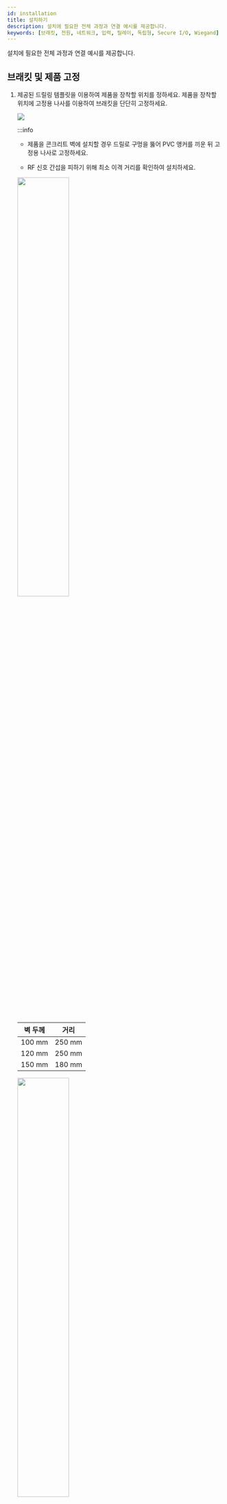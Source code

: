 ```yaml
---
id: installation
title: 설치하기
description: 설치에 필요한 전체 과정과 연결 예시를 제공합니다.
keywords: [브래킷, 전원, 네트워크, 입력, 릴레이, 독립형, Secure I/O, Wiegand]
---
```


설치에 필요한 전체 과정과 연결 예시를 제공합니다.

## 브래킷 및 제품 고정

1. 제공된 드릴링 템플릿을 이용하여 제품을 장착할 위치를 정하세요. 제품을 장착할 위치에 고정용 나사를 이용하여 브래킷을 단단히 고정하세요.

    <Image src='/img/device/installation-device1-bep2.png' className='none' alone />

    :::info

    * 제품을 콘크리트 벽에 설치할 경우 드릴로 구멍을 뚫어 PVC 앵커를 끼운 뒤 고정용 나사로 고정하세요.

    * RF 신호 간섭을 피하기 위해 최소 이격 거리를 확인하여 설치하세요.

    <Columns>
    <Column className='text--center'>

    <Image src='/img/device/installation-wall1-bep2.png' className='none' width='50%' />

    <div className='overflow-x'>

    | 벽 두께 | 거리 |
    | :--: | :--: |
    | 100 mm | 250 mm |
    | 120 mm | 250 mm |
    | 150 mm | 180 mm |

    </div>

    </Column>

    <Column className='text--center'>
    
    <Image src='/img/device/installation-wall2-bep2.png' className='none' width='50%' />

    </Column>
    </Columns>

    :::

1. 고정된 브래킷 위에 제품을 장착하세요.

    <Image src='/img/device/installation-device2-bep2.png' className='none' alone />

1. 제품 고정용 나사를 돌려 제품과 브래킷을 조립하세요.

    <Image src='/img/device/installation-device3-bep2.png' className='none' alone />

    :::info

    브래킷과 제품을 조립할 때 향상된 보안을 위해 제품 고정용 나사 대신 동봉된 브래킷 고정용 나사(별 모양)를 이용할 수 있습니다.

    :::

## 전원 연결

<Image src='/img/device/installation-power-connection-ber2.png' width='60%' className='none' />

:::caution

* 전원 어댑터는 IEC/EN 62368-1 승인을 받은 제품으로 단말기의 소모 전력 이상의 제품을 사용하세요. 전원 어댑터에 다른 기기를 연결하여 사용하려면 단말기의 소모 전력과 다른 기기에 필요한 소모 전력을 합한 전류 용량 이상의 어댑터를 사용해야 합니다.

  * 최대 소모전류 규격은 제품 사양의 [전원](product-specifications#specs.power)을 참고하세요.

* 전원 어댑터를 사용할 경우 전원 케이블의 길이를 임의로 연장하지 마세요.

* Secure I/O 2, 전기정(전기식 잠금장치), 제품은 반드시 개별 전원을 사용하세요. 전원을 함께 연결하여 사용하면 장치가 오작동할 수 있습니다.

* RS-485 케이블은 AWG24, 꼬임선(Twisted Pair), 최대 길이 1.2 km를 사용하세요.

* RS-485 케이블은 특성 임피던스가 120 Ω인 케이블을 사용하는 것을 권장합니다.

* RS-485 데이지 체인으로 연결할 경우 종단 저항(120Ω)을 데이지 체인 연결의 양 끝에 연결하세요. 중간 선로에 연결할 경우 신호 레벨이 작아져 통신 성능이 떨어지므로 반드시 데이지 체인 연결의 양 끝에 연결하세요.

* XPass 또는 XPass 2가 마스터 장치로 연결될 경우 카드 인증만 사용할 수 있습니다.

:::

## RS-485 연결 초기화 {#rs485-reset}

1. 전원을 켜세요.

1. 초기화 버튼을 1초 이상 누르세요. LED가 초록색으로 표시됩니다.

1. 비프음이 울리면 RS-485 연결 초기화가 완료됩니다.

:::info

마스터 장치에 이미 연결된 장치를 다른 마스터 장치에 연결하려면 해당 장치의 RS-485 연결을 초기화해야 합니다.

:::

## RS-485 전송 속도 재설정

원하는 통신 속도를 선택하여 설정할 수 있습니다.

1. 전원을 켜세요.

1. 초기화 버튼을 2초 이상 누르세요. 설정 모드로 진입하면 LED가 초록색으로 깜빡입니다.

1. 장치의 LED가 초록색으로 깜빡일 때, 초기화 버튼을 원하는 횟수만큼 누르세요. 누른 횟수에 따라 전송 속도가 설정되며, LED 색상으로 설정된 속도를 확인할 수 있습니다.

    <div className='overflow-x'>

    | 누름 횟수 | 전송 속도 | LED 색상 |
    | :--: | :--: | :--: |
    | 1    | 9600      | 하늘색   |
    | 2    | 19200     | 파란색   |
    | 3    | 38400     | 보라색   |
    | 4    | 57600     | 흰색     |
    | 5    | 115200    | 빨간색   |

    </div>

1. 설정한 전송 속도의 LED 색상이 5초 동안 깜빡입니다. 비프음이 울리면 전송 속도 설정이 완료됩니다.

:::info

설정 모드 진입 후 초기화 버튼을 누르지 않으면 전송 속도가 자동으로 115200으로 설정됩니다.

:::

{/* ## 공장 초기화 */}

<Factoryreset />